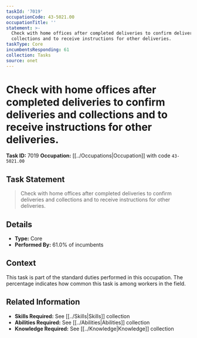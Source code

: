 ```yaml
---
taskId: '7019'
occupationCode: 43-5021.00
occupationTitle: ''
statement: >-
  Check with home offices after completed deliveries to confirm deliveries and
  collections and to receive instructions for other deliveries.
taskType: Core
incumbentsResponding: 61
collection: Tasks
source: onet
---
```

# Check with home offices after completed deliveries to confirm deliveries and collections and to receive instructions for other deliveries.

**Task ID:** 7019
**Occupation:** [[../Occupations|Occupation]] with code `43-5021.00`

## Task Statement

> Check with home offices after completed deliveries to confirm deliveries and collections and to receive instructions for other deliveries.

## Details

- **Type:** Core
- **Performed By:** 61.0% of incumbents

## Context

This task is part of the standard duties performed in this occupation. The percentage indicates how common this task is among workers in the field.

## Related Information

- **Skills Required:** See [[../Skills|Skills]] collection
- **Abilities Required:** See [[../Abilities|Abilities]] collection
- **Knowledge Required:** See [[../Knowledge|Knowledge]] collection
